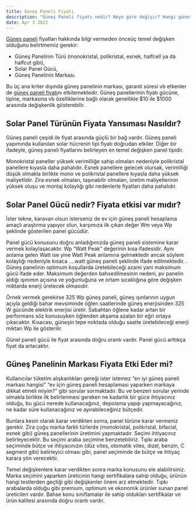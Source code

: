 ```yaml
---
title: Güneş Paneli Fiyatı
description: "Güneş Paneli fiyatı nedir? Neye göre değişir? Hangi güneş panelini kaç liraya alabilirsiniz?"
date: Apr 3 2022
---
```


[Güneş paneli](https://solaravm.com/solar-gunes-paneli) fiyatları hakkında bilgi vermeden önceüç temel değişken olduğunu belirtmemiz gerekir:

- Güneş Panelinin Türü (monokristal, polikristal, esnek, halfcell ya da halfcut gibi),
- Solar Panel Gücü, 
- Güneş Panelinin Markası.

Bu üç ana kriter dışında güneş panelinin markası, garanti süresi vb etkenler de [güneş paneli fiyatı](https://solaravm.com/solar-gunes-paneli)nı etkilemektedir. Güneş panellerinin fiyatı gücüne, tipine, markasına vb özelliklerine bağlı olarak genellikle $10 ile $1000 arasında değişkenlik gösterebilir.

## Solar Panel Türünün Fiyata Yansıması Nasıldır?
Güneş paneli çeşidi ile fiyat arasında güçlü bir bağ vardır. Güneş paneli yapımında kullanılan solar hücrenin tipi fiyatı doğrudan etkiler. Diğer bir ifadeyle, güneş paneli fiyatlarını belirleyen en temel değişken panel tipidir.

Monokristal paneller yüksek verimliliğe sahip olmaları nedeniyle polikristal panellere kıyasla daha pahalıdır. Esnek panellere gelecek olursak, verimliliği düşük olmakla birlikte mono ve polikristal panellere kıyasla daha yüksek maliyetlidir. Zira esnek olmaları, taşınabilir olmaları, üretim maliyetlerinin yüksek oluşu ve montaj kolaylığı gibi nedenlerle fiyatları daha pahalıdır.


## Solar Panel Gücü nedir? Fiyata etkisi var mıdır?
İster tekne, karavan olsun isterseniz de ev için güneş paneli hesaplama amaçlı araştırma yapıyor olun, karşımıza ilk çıkan değer Wm veya Wp şeklinde gösterilen panel gücüdür.

Panel gücü konusunu doğru anladığımızda güneş paneli sistemine karar vermek kolaylaşacaktır. Wp “Watt Peak” değerinin kısa ifadesidir. Aynı anlama gelen Watt ise yine Watt Peak anlamına gelmektedir ancak söylem kolaylığı nedeniyle kısaca ….watt güneş paneli şeklinde ifade edilmektedir. . Güneş panelinin optimum koşullarda üretebileceği azami yani maksimum gücü ifade eder. Maksimum değerden bahsedilmesinin nedeni, pv panelin aldığı ışınımın açısına ve yoğunluğuna ve ortam sıcaklığına göre değişken miktarda enerji üretecek olmasıdır.

Örnek vermek gerekirse 325 Wp güneş paneli, güneş ışınlarının uygun açıyla geldiği bahar mevsiminde öğlen saatlerinde güneş enerjisinden 325 W gücünde elektrik enerjisi üretir. Sabahtan öğlene kadar artan bir performans söz konusuyken öğlenden akşama azalan bir eğri ortaya çıkacaktır. Kısacası, güneşin tepe noktada olduğu saatte üretebileceği enerji miktarı Wp ile gösterilir.

Günel paneli gücü ile fiyat arasında doğru orantı vardır. Panel gücü arttıkça fiyat da artacaktır.


## Güneş Panelinin Markası Fiyata Etki Eder mi?
Kullanıcılar tüketim alışkanlıkları gereği ister istemez “en iyi güneş paneli markası hangisi” “ev için güneş paneli hesaplaması yaparken markaya dikkat etmeli miyim?” gibi sorular sormaktadır. Bu ve benzeri sorular yerinde olmakla birlikte ilk belirlenmesi gereken ne kadarlık bir güce ihtiyacınız olduğu, bu gücü nerede kullanacağınız, depolama yapıp yapmayacağınız, ne kadar süre kullanacağınız ve ayırabileceğiniz bütçedir.

Bunlara kesin olarak karar verdikten sonra, panel türüne karar vermeniz gerekir. Zira çoğu marka farklı türlerde (monokristal, polikristal, bifacial, esnek gibi) güneş panellerinin üretimini yapmaktadır. Seçimi ihtiyacınız belirleyecektir. Bu seçimi araba seçimine benzetebiliriz. Tıpkı araba seçiminde bütçe ve ihtiyacınızın (düz vites, otomatik vites, dizel, benzin, C segment gibi) belirleyici olması gibi, panel seçiminde de bütçe ve ihtiyaç karara yön verecektir.

Temel değişkenlere karar verdikten sonra marka konusunu ele alabilirsiniz. Marka seçimini yaparken üreticinin hangi sertifikalara sahip olduğu, ürünün hangi testlerden geçtiği gibi değişkenler önem arz etmektedir. Tıpkı arabalarda olduğu gibi premium, optimum ve ekonomik ürünler sunan panel üreticileri vardır. Bahse konu sınıflamalar ile sahip oldukları sertifikalar ve ürün kalitesi arasında doğru orantı vardır.
